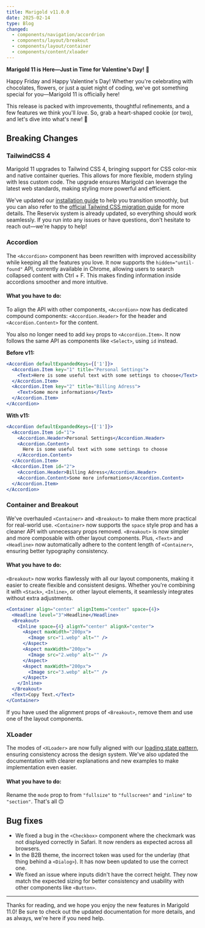 ```yaml
---
title: Marigold v11.0.0
date: 2025-02-14
type: Blog
changed:
  - components/navigation/accordrion
  - components/layout/breakout
  - components/layout/container
  - components/content/xloader
---
```


**Marigold 11 is Here—Just in Time for Valentine's Day!** 💖

Happy Friday and Happy Valentine's Day! Whether you're celebrating with chocolates, flowers, or just a quiet night of coding, we've got something special for you—Marigold 11 is officially here!

This release is packed with improvements, thoughtful refinements, and a few features we think you'll _love_. So, grab a heart-shaped cookie (or two), and let's dive into what's new! 🚀

## Breaking Changes

### TailwindCSS 4

Marigold 11 upgrades to Tailwind CSS 4, bringing support for CSS color-mix and native container queries. This allows for more flexible, modern styling with less custom code. The upgrade ensures Marigold can leverage the latest web standards, making styling more powerful and efficient.

We've updated our [installation guide](/getting-started/installation?theme=core#using-tailwind-css) to help you transition smoothly, but you can also refer to the [official Tailwind CSS migration guide](https://tailwindcss.com/docs/upgrade-guide) for more details. The Reservix system is already updated, so everything should work seamlessly. If you run into any issues or have questions, don't hesitate to reach out—we're happy to help!

### Accordion

The `<Accordion>` component has been rewritten with improved accessibility while keeping all the features you love. It now supports the `hidden="until-found"` API, currently available in Chrome, allowing users to search collapsed content with Ctrl + F. This makes finding information inside accordions smoother and more intuitive.

#### What you have to do:

To align the API with other components, `<Accordion>` now has dedicated compound components: `<Accordion.Header>` for the header and `<Accordion.Content>` for the content.

You also no longer need to add `key` props to `<Accordion.Item>`. It now follows the same API as components like `<Select>`, using `id` instead.

**Before v11:**

```jsx
<Accordion defaultExpandedKeys={['1']}>
  <Accordion.Item key="1" title="Personal Settings">
    <Text>Here is some useful text with some settings to choose</Text>
  </Accordion.Item>
  <Accordion.Item key="2" title="Billing Adress">
    <Text>Some more informations</Text>
  </Accordion.Item>
</Accordion>
```

**With v11:**

```jsx
<Accordion defaultExpandedKeys={['1']}>
  <Accordion.Item id="1">
    <Accordion.Header>Personal Settings</Accordion.Header>
    <Accordion.Content>
      Here is some useful text with some settings to choose
    </Accordion.Content>
  </Accordion.Item>
  <Accordion.Item id="2">
    <Accordion.Header>Billing Adress</Accordion.Header>
    <Accordion.Content>Some more informations</Accordion.Content>
  </Accordion.Item>
</Accordion>
```

### Container and Breakout

We've overhauled `<Container>` and `<Breakout>` to make them more practical for real-world use. `<Container>` now supports the `space` style prop and has a cleaner API with unnecessary props removed. `<Breakout>` is now simpler and more composable with other layout components. Plus, `<Text>` and `<Headline>` now automatically adhere to the content length of `<Container>`, ensuring better typography consistency.

#### What you have to do:

`<Breakout>` now works flawlessly with all our layout components, making it easier to create flexible and consistent designs. Whether you're combining it with `<Stack>`, `<Inline>`, or other layout elements, it seamlessly integrates without extra adjustments.

```jsx
<Container align="center" alignItems="center" space={4}>
  <Headline level="3">Headline</Headline>
  <Breakout>
    <Inline space={4} alignY="center" alignX="center">
      <Aspect maxWidth="200px">
        <Image src="1.webp" alt="" />
      </Aspect>
      <Aspect maxWidth="200px">
        <Image src="2.webp" alt="" />
      </Aspect>
      <Aspect maxWidth="200px">
        <Image src="3.webp" alt="" />
      </Aspect>
    </Inline>
  </Breakout>
  <Text>Copy Text.</Text>
</Container>
```

If you have used the alignment props of `<Breakout>`, remove them and use one of the layout components.

### XLoader

The modes of `<XLoader>` are now fully aligned with our [loading state pattern](/patterns/loading-states), ensuring consistency across the design system. We've also updated the documentation with clearer explanations and new examples to make implementation even easier.

#### What you have to do:

Rename the `mode` prop to from `"fullsize"` to `"fullscreen"` and `"inline"` to `"section"`. That's all 🙃

## Bug fixes

- We fixed a bug in the `<Checkbox>` component where the checkmark was not displayed correctly in Safari. It now renders as expected across all browsers.
- In the B2B theme, the incorrect token was used for the underlay (that thing behind a `<Dialog>`). It has now been updated to use the correct one.
- We fixed an issue where inputs didn't have the correct height. They now match the expected sizing for better consistency and usability with other components like `<Button>`.

---

Thanks for reading, and we hope you enjoy the new features in Marigold 11.0! Be sure to check out the updated documentation for more details, and as always, we're here if you need help.
